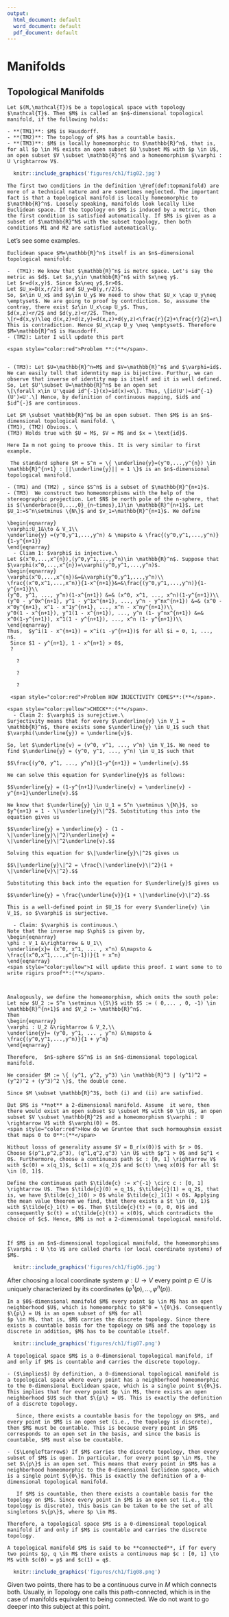 ```yaml
---
output:
  html_document: default
  word_document: default
  pdf_document: default
---
```


# Manifolds

## Topological Manifolds
```definition

Let $(M,\mathcal{T})$ be a topological space with topology $\mathcal{T}$. Then $M$ is called an $n$-dimensional topological manifold, if the following holds:

- **(TM1)**: $M$ is Hausdorff.
- **(TM2)**: The topology of $M$ has a countable basis.
- **(TM3)**: $M$ is locally homeomorphic to $\mathbb{R}^n$, that is, for all $p \in M$ exists an open subset $U \subset M$ with $p \in U$, an open subset $V \subset \mathbb{R}^n$ and a homeomorphism $\varphi : U \rightarrow V$.

```

```r
  knitr::include_graphics('figures/ch1/fig02.jpg') 
```

```remark
The first two conditions in the definition \@ref(def:topmanifold) are more of a technical nature and are sometimes neglected. The important fact is that a topological manifold is locally homeomorphic to $\mathbb{R}^n$. Loosely speaking, manifolds look locally like Euclidean space. If the topology on $M$ is induced by a metric, then the first condition is satisfied automatically. If $M$ is given as a subset of $\mathbb{R}^N$ with the subset topology, then both conditions M1 and M2 are satisfied automatically.
```

Let's see some examples.

```example
Euclidean space $M=\mathbb{R}^n$ itself is an $n$-dimensional topological manifold:
  
-  (TM1): We know that $\mathbb{R}^n$ is metrc space. Let's say the metric as $d$. Let $x,y\in \mathbb{R}^n$ with $x\neq y$. 
Let $r=d(x,y)$. Since $x\neq y$,$r>0$.
Let $U_x=B(x,r/2)$ and $U_y=B(y,r/2)$. 
So, $x\in U_x$ and $y\in U_y$ We need to show that $U_x \cap U_y\neq \emptyset$. We are going to proof by contrdiction. So, asssume the contray, there exist $z\in U_x\cap U_y$. Thus,
$d(x,z)<r/2$ and $d(y,z)<r/2$. Then,
\[r=d(x,y)\leq d(x,z)+d(z,y)=d(x,z)+d(y,z)<\frac{r}{2}+\frac{r}{2}=r\]
This is contradiction. Hence $U_x\cap U_y \neq \emptyset$. Therefore $M=\mathbb{R}^n$ is Hausdorff.
- (TM2): Later I will update this part 

<span style="color:red">Problem **:(**</span>.


- (TM3): Let $U=\mathbb{R}^n=M$ and $V=\mathbb{R}^n$ and $\varphi=id$. We can easily tell that idenntity map is bijective. Furthur, we can observe that inverse of identity map is itself and it is well defined.
So, Let $U'\subset U=\mathbb{R}^n$ be an open set
\[\forall x\in U'\quad id^{-1}(x)=id(x)=x\]. Thus, \[id(U')=id^{-1}(U')=U'.\] Hence, by definition of continuous mapping, $id$ and $id^{-}$ are continuous. 
```

```example
Let $M \subset \mathbb{R}^n$ be an open subset. Then $M$ is an $n$-dimensional topological manifold. \
(TM1), (TM2) Obvious. \
(TM3) Holds true with $U = M$, $V = M$ and $x = \text{id}$.

Here Ia m not going to proove this. It is very similar to first example.
```

```example
 The standard sphere $M = S^n = \{ \underline{y}=(y^0,...,y^{n}) \in \mathbb{R}^{n+1} : ||\underline{y}|| = 1 \}$ is an $n$-dimensional topological manifold. 

- (TM1) and (TM2) , since $S^n$ is a subset of $\mathbb{R}^{n+1}$.
- (TM3)  We construct two homeomorphisms with the help of the stereographic projection. Let $N$ be north pole of the n-sphere, that is $(\underbrace{0,...,0}_{n~times},1)\in \mathbb{R}^{n+1}$. Let $U_1:=S^n\setminus \{N\}$ and $v_1=\mathbb{R}^{n+1}$. We define

\begin{eqnarray}
\varphi:U_1&\to & V_1\\
\underline{y} =(y^0,y^1,...,y^n) & \mapsto & \frac{(y^0,y^1,...,y^n)}{1-y^{n+1}}
\end{eqnarray}
  - Cliam 1: $varphi$ is injective.\
Let $(x^0,...,x^{n}),(y^0,y^1,...,y^n)\in \mathbb{R}^n$. Suppose that $\varphi(x^0,...,x^{n})=\varphi(y^0,y^1,...,y^n)$.
\begin{eqnarray}
\varphi(x^0,...,x^{n})&=&\varphi(y^0,y^1,...,y^n)\\
\frac{(x^0,x^1,...,x^n)}{1-x^{n+1}}&=&\frac{(y^0,y^1,...,y^n)}{1-y^{n+1}}\\
(y^0, y^1, ..., y^n)(1-x^{n+1}) &=& (x^0, x^1, ..., x^n)(1-y^{n+1})\\
(y^0 - y^0x^{n+1}, y^1 - y^1x^{n+1}, ..., y^n - y^nx^{n+1}) &=& (x^0 - x^0y^{n+1}, x^1 - x^1y^{n+1}, ..., x^n - x^ny^{n+1})\\
y^0(1 - x^{n+1}), y^1(1 - x^{n+1}), ..., y^n (1- y^nx^{n+1}) &=&  x^0(1-y^{n+1}), x^1(1 - y^{n+1}), ..., x^n (1- y^{n+1})\\
\end{eqnarray}
Thus,  $y^i(1 - x^{n+1}) = x^i(1 -y^{n+1})$ for all $i = 0, 1, ..., n$.
 Since $1 - y^{n+1}, 1 - x^{n+1} > 0$, 
 ?

   ?
   
   ?
   
   ?
 
 <span style="color:red">Problem HOW INJECTIVITY COMES**:(**</span>.
  
<span style="color:yellow">CHECK**:(**</span>.                                       
  - Claim 2: $\varphi$ is surejctive.\  
Surjectivity means that for every $\underline{v} \in V_1 = \mathbb{R}^n$, there exists some $\underline{y} \in U_1$ such that $\varphi(\underline{y}) = \underline{v}$.

So, let $\underline{v} = (v^0, v^1, ..., v^n) \in V_1$. We need to find $\underline{y} = (y^0, y^1, ..., y^n) \in U_1$ such that

$$\frac{(y^0, y^1, ..., y^n)}{1-y^{n+1}} = \underline{v}.$$

We can solve this equation for $\underline{y}$ as follows:

$$\underline{y} = (1-y^{n+1})\underline{v} = \underline{v} - y^{n+1}\underline{v}.$$

We know that $\underline{y} \in U_1 = S^n \setminus \{N\}$, so $y^{n+1} = 1 - \|\underline{y}\|^2$. Substituting this into the equation gives us

$$\underline{y} = \underline{v} - (1 - \|\underline{y}\|^2)\underline{v} = \|\underline{y}\|^2\underline{v}.$$

Solving this equation for $\|\underline{y}\|^2$ gives us

$$\|\underline{y}\|^2 = \frac{\|\underline{v}\|^2}{1 + \|\underline{v}\|^2}.$$

Substituting this back into the equation for $\underline{y}$ gives us

$$\underline{y} = \frac{\underline{v}}{1 + \|\underline{v}\|^2}.$$

This is a well-defined point in $U_1$ for every $\underline{v} \in V_1$, so $\varphi$ is surjective.

  - Claim: $\varphi$ is continuous.\
Note that the inverse map $\phi$ is given by,
\begin{eqnarray}
\phi : V_1 &\rightarrow & U_1\\
\underline{x}= (x^0, x^1, ... , x^n) &\mapsto & \frac{(x^0,x^1,...,x^{n-1})}{1 + x^n} 
\end{eqnarray}
<span style="color:yellow">I will update this proof. I want some to to write rigirs proof**:(**</span>.
  
  
  
Analogously, we define the homeomorphism, which omits the south pole:
Let now $U_2 := S^n \setminus \{S\}$ with $S := ( 0,... , 0, -1) \in \mathbb{R}^{n+1}$ and $V_2 := \mathbb{R}^n$.
Then
\begin{eqnarray}
\varphi : U_2 &\rightarrow & V_2,\\
\underline{y}= (y^0, y^1, ... , y^n) &\mapsto & \frac{(y^0,y^1,...,y^n)}{1 + y^n} 
\end{eqnarray}

Therefore,  $n$-sphere $S^n$ is an $n$-dimensional topological manifold.
```

```example
We consider $M := \{ (y^1, y^2, y^3) \in \mathbb{R}^3 | (y^1)^2 = (y^2)^2 + (y^3)^2 \}$, the double cone.

Since $M \subset \mathbb{R}^3$, both (i) and (ii) are satisfied.

But $M$ is **not** a 2-dimensional manifold. Assume  it were, then there would exist an open subset $U \subset M$ with $0 \in U$, an open subset $V \subset \mathbb{R}^2$ and a homeomorphism $\varphi : U \rightarrow V$ with $\varphi(0) = 0$.
<span style="color:red">How do we Gruntee that such hormouphsim exsist that maps 0 to 0**:(**</span>
                                                                      Without losss of generality assume $V = B_r(x(0))$ with $r > 0$. Choose $(p^1,p^2,p^3), (q^1,q^2,q^3) \in U$ with $p^1 > 0$ and $q^1 < 0$. Furthermore, choose a continuous path $c : [0, 1] \rightarrow V$ with $c(0) = x(q_1)$, $c(1) = x(q_2)$ and $c(t) \neq x(0)$ for all $t \in [0, 1]$.

Define the continuous path $\tilde{c} := x^{-1} \circ c : [0, 1] \rightarrow U$. Then $\tilde{c}(0) = q_1$, $\tilde{c}(1) = q_2$, that is, we have $\tilde{c}_1(0) > 0$ while $\tilde{c}_1(1) < 0$. Applying the mean value theorem we find, that there exists a $t \in (0, 1)$ with $\tilde{c}_1(t) = 0$. Then $\tilde{c}(t) = (0, 0, 0)$ and consequently $c(t) = x(\tilde{c}(t)) = x(0)$, which contradicts the choice of $c$. Hence, $M$ is not a 2-dimensional topological manifold.
                     
                                                                                             
```

```definition
If $M$ is an $n$-dimensional topological manifold, the homeomorphisms $\varphi : U \to V$ are called charts (or local coordinate systems) of $M$.
```
```r
  knitr::include_graphics('figures/ch1/fig06.jpg') 
```
After choosing a local coordinate system $\varphi : U \rightarrow V$ every point $p \in U$ is uniquely characterized by its coordinates $(\varphi^1(p), \ldots , \varphi^n(p))$.

```example
In a $0$-dimensional manifold $M$ every point $p \in M$ has an open neighborhood $U$, which is homeomorphic to $R^0 = \{0\}$. Consequently $\{p\} = U$ is an open subset of $M$ for all
$p \in M$, that is, $M$ carries the discrete topology. Since there exists a countable basis for the topology on $M$ and the topology is discrete in addition, $M$ has to be countable itself.
```

```r
  knitr::include_graphics('figures/ch1/fig07.png') 
```

```proposition
A topological space $M$ is a 0-dimensional topological manifold, if and only if $M$ is countable and carries the discrete topology.
```

```proof
- ($\implies$) By definition, a 0-dimensional topological manifold is a topological space where every point has a neighborhood homeomorphic to the 0-dimensional Euclidean space, which is a single point $\{0\}$. This implies that for every point $p \in M$, there exists an open neighborhood $U$ such that $\{p\} = U$. This is exactly the definition of a discrete topology.

   Since, there exists a countable basis for the topology on $M$, and every point in $M$ is an open set (i.e., the topology is discrete), then $M$ must be countable. This is because every point in $M$ corresponds to an open set in the basis, and since the basis is countable, $M$ must also be countable.
   
- ($\Longleftarrow$) If $M$ carries the discrete topology, then every subset of $M$ is open. In particular, for every point $p \in M$, the set $\{p\}$ is an open set. This means that every point in $M$ has a neighborhood homeomorphic to the 0-dimensional Euclidean space, which is a single point $\{0\}$. This is exactly the definition of a 0-dimensional topological manifold.

   If $M$ is countable, then there exists a countable basis for the topology on $M$. Since every point in $M$ is an open set (i.e., the topology is discrete), this basis can be taken to be the set of all singletons $\{p\}$, where $p \in M$.

Therefore, a topological space $M$ is a 0-dimensional topological manifold if and only if $M$ is countable and carries the discrete topology.

```


```definition
A topological manifold $M$ is said to be **connected**, if for every two points $p, q \in M$ there exists a continuous map $c : [0, 1] \to M$ with $c(0) = p$ and $c(1) = q$.
```


```r
  knitr::include_graphics('figures/ch1/fig08.png') 
```

Given two points, there has to be a continuous curve in $M$ which connects both. Usually, in Topology one calls this path-connected, which is in the case of manifolds equivalent to being connected. We do not want to go deeper into this subject at this point.



